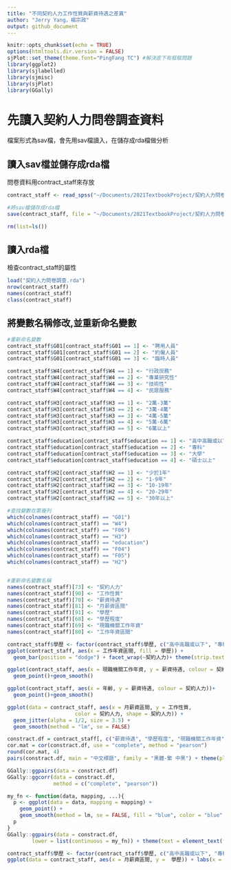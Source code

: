 ```yaml
---
title: "不同契約人力工作性質與薪資待遇之差異"
author: "Jerry Yang，楊宗政"
output: github_document
---
```


```r
knitr::opts_chunk$set(echo = TRUE)
options(htmltools.dir.version = FALSE)
sjPlot::set_theme(theme.font="PingFang TC") #解決底下有框框問題
library(ggplot2)
library(sjlabelled)
library(sjmisc)
library(sjPlot)
library(GGally)
```

# 先讀入契約人力問卷調查資料  
檔案形式為sav檔，會先用sav檔讀入，在儲存成rda檔做分析

## 讀入sav檔並儲存成rda檔  
問卷資料用contract_staff來存放
```r
contract_staff <- read_spss("~/Documents/2021TextbookProject/契約人力問卷調查.sav")

#將sav檔儲存成rda檔
save(contract_staff, file = "~/Documents/2021TextbookProject/契約人力問卷調查.rda",compress = T)

rm(list=ls())
```

## 讀入rda檔
檢查contract_staff的屬性
```r
load("契約人力問卷調查.rda")
nrow(contract_staff)
names(contract_staff)
class(contract_staff)
```


## 將變數名稱修改,並重新命名變數
```r
#重新命名變數
contract_staff$G01[contract_staff$G01 == 1] <- "聘用人員"
contract_staff$G01[contract_staff$G01 == 2] <- "約僱人員"
contract_staff$G01[contract_staff$G01 == 3] <- "臨時人員"

contract_staff$W4[contract_staff$W4 == 1] <- "行政庶務"
contract_staff$W4[contract_staff$W4 == 2] <- "專業研究性"
contract_staff$W4[contract_staff$W4 == 3] <- "技術性"
contract_staff$W4[contract_staff$W4 == 4] <- "民眾服務"

contract_staff$H3[contract_staff$H3 == 1] <- "2萬-3萬"
contract_staff$H3[contract_staff$H3 == 2] <- "3萬-4萬"
contract_staff$H3[contract_staff$H3 == 3] <- "4萬-5萬"
contract_staff$H3[contract_staff$H3 == 4] <- "5萬-6萬"
contract_staff$H3[contract_staff$H3 == 5] <- "6萬以上"

contract_staff$education[contract_staff$education == 1] <- "高中高職或以下"
contract_staff$education[contract_staff$education == 2] <- "專科"
contract_staff$education[contract_staff$education == 3] <- "大學"
contract_staff$education[contract_staff$education == 4] <- "碩士以上"

contract_staff$H2[contract_staff$H2 == 1] <- "少於1年"
contract_staff$H2[contract_staff$H2 == 2] <- "1-9年"
contract_staff$H2[contract_staff$H2 == 3] <- "10-19年"
contract_staff$H2[contract_staff$H2 == 4] <- "20-29年"
contract_staff$H2[contract_staff$H2 == 5] <- "30年以上"

#查找變數在第幾列
which(colnames(contract_staff) == "G01")
which(colnames(contract_staff) == "W4")
which(colnames(contract_staff) == "F06")
which(colnames(contract_staff) == "H3")
which(colnames(contract_staff) == "education")
which(colnames(contract_staff) == "F04")
which(colnames(contract_staff) == "F05")
which(colnames(contract_staff) == "H2")


#重新命名變數名稱
names(contract_staff)[73] <- "契約人力"
names(contract_staff)[90] <- "工作性質"
names(contract_staff)[70] <- "薪資待遇"
names(contract_staff)[81] <- "月薪資區間"
names(contract_staff)[91] <- "學歷"
names(contract_staff)[68] <- "學歷程度"
names(contract_staff)[69] <- "現職機關工作年資"
names(contract_staff)[80] <- "工作年資區間"

```

```r
contract_staff$學歷 <- factor(contract_staff$學歷, c("高中高職或以下", "專科", "大學", "碩士以上"))#由於長條圖不會自己排序資料，因此轉換成factor格式，再根據自己定義的順序排序。
ggplot(contract_staff, aes(x = 工作年資區間, fill = 學歷)) + 
  geom_bar(position = "dodge") + facet_wrap(~契約人力)+ theme(strip.text.x = element_text(size = 12)) + labs(y = "次數", size = 10) + geom_text(stat = "count", aes(label = ( ..count..)), vjust = 1, color = I("black"), size = 4) + theme(text = element_text(family = "黑體-繁 中黑", size = 7))
```


```r
ggplot(contract_staff, aes(x = 現職機關工作年資, y = 薪資待遇, colour = 契約人力))+
  geom_point()+geom_smooth()
```


```r
ggplot(contract_staff, aes(x = 年齡, y = 薪資待遇, colour = 契約人力))+
  geom_point()+geom_smooth()
```


```r
ggplot(data = contract_staff, aes(x = 月薪資區間, y = 工作性質, 
                      color = 契約人力, shape = 契約人力)) + 
  geom_jitter(alpha = 1/2, size = 3.5) + 
  geom_smooth(method = "lm", se = FALSE)

```


```r
constract.df = contract_staff[, c("薪資待遇", "學歷程度", "現職機關工作年資", "年齡")]
cor.mat = cor(constract.df, use = "complete", method = "pearson")
round(cor.mat, 4)
pairs(constract.df, main = "中文標題", family = "黑體-繁 中黑") + theme(plot.title = element_text(size = 20, color = "red", hjust = 0.5, family = "PingFang TC"), legend.position = "right")
```


```r
GGally::ggpairs(data = constract.df)
GGally::ggcorr(data = constract.df, 
               method = c("complete", "pearson"))
```


```r
my_fn <- function(data, mapping, ...){
  p <- ggplot(data = data, mapping = mapping) + 
    geom_point() +
    geom_smooth(method = lm, se = FALSE, fill = "blue", color = "blue", ...)
  p
}
GGally::ggpairs(data = constract.df, 
        lower = list(continuous = my_fn)) + theme(text = element_text(family = "黑體-繁 中黑", size = 10))
```


```r
contract_staff$學歷 <- factor(contract_staff$學歷, c("高中高職或以下", "專科", "大學", "碩士以上"))
ggplot(data = contract_staff, aes(x = 月薪資區間, y =  學歷)) + labs(x = "月薪資", y = "學歷", title = "月薪資與學歷之差異") + geom_jitter() + facet_grid(工作性質 ~ 契約人力) + theme(strip.text.x = element_text(size = 12) ) +  theme(strip.text.y = element_text(size = 10) ) + theme(plot.title = element_text(size = 10, face = "bold", color = "black"), axis.title = element_text(size = 12)) + theme(text = element_text(family = "黑體-繁 中黑", size = 9))


```



